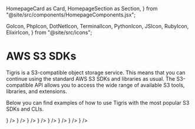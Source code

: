   HomepageCard as Card,
  HomepageSection as Section,
} from "@site/src/components/HomepageComponents.jsx";

  GoIcon,
  PhpIcon,
  DotNetIcon,
  TerminalIcon,
  PythonIcon,
  JSIcon,
  RubyIcon,
  ElixirIcon,
} from "@site/src/icons";

# AWS S3 SDKs

Tigris is a S3-compatible object storage service. This means that you can
continue using the standard AWS S3 SDKs and libraries as usual. The
S3-compatible API allows you to access the wide range of available S3 tools,
libraries, and extensions.

Below you can find examples of how to use Tigris with the most popular S3 SDKs
and CLIs.

<Section title="SDKs" id="sdks">
  <Card
    title="AWS CLI"
    description="Use Tigris with AWS CLI"
    to="/sdks/s3/aws-cli/"
    icon={<TerminalIcon />}
  />
  <Card
    title="JavaScript"
    description="Integrate Tigris in your JavaScript App"
    to="/sdks/s3/aws-js-sdk/"
    icon={<JSIcon />}
  />
  <Card
    title="Golang"
    description="Integrate Tigris in your Golang App"
    to="/sdks/s3/aws-go-sdk/"
    icon={<GoIcon />}
  />
  <Card
    title="Python"
    description="Integrate Tigris in your Python App"
    to="/sdks/s3/aws-python-sdk/"
    icon={<PythonIcon />}
  />
  <Card
    title="PHP"
    description="Integrate Tigris in your PHP App"
    to="/sdks/s3/aws-php-sdk/"
    icon={<PhpIcon />}
  />
  <Card
    title="Elixir"
    description="Integrate Tigris in your Elixir App"
    to="/sdks/s3/aws-elixir-sdk/"
    icon={<ElixirIcon />}
  />
  <Card
    title="Ruby"
    description="Integrate Tigris in your Ruby App"
    to="/sdks/s3/aws-ruby-sdk/"
    icon={<RubyIcon />}
  />
  <Card
    title=".NET"
    description="Integrate Tigris in your .NET App"
    to="/sdks/s3/aws-net-sdk/"
    icon={<DotNetIcon />}
  />
</Section>
